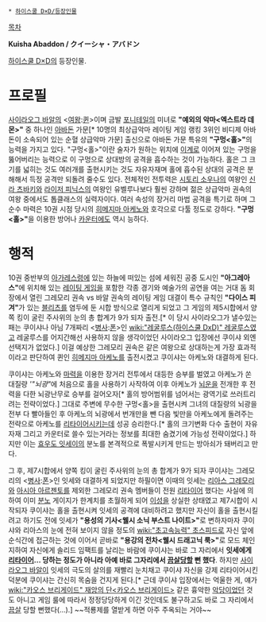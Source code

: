  * [[하이스쿨 D×D/등장인물]]

[[목차]]

'''Kuisha Abaddon / クイーシャ・アバドン'''

[[하이스쿨 D×D]]의 등장인물.

= 프로필 =
[[사이라오그 바알]]의 <[[여왕]]:[[퀸]]>이며 금발 [[포니테일]]의 미녀로 '''"예외의 악마<엑스트라 데몬>"''' 중 하나인 [[아바돈]] 가문[* 10명의 최상급악마 레이팅 게임 랭킹 3위인 비디제 아바돈이 소속되어 있는 순혈 상급악마 가문] 출신으로 아바돈 가문 특유의 '''"구멍<홀>"'''의 능력을 가지고 있다. "구멍<홀>"이란 술자가 원하는 위치에 [[이계]]로 이어져 있는 구멍을 뚫어버리는 능력으로 이 구멍으로 상대방의 공격을 흡수하는 것이 가능하다. 홀은 그 크기를 넓히는 것도 여러개를 출현시키는 것도 자유자재며 홀에 흡수된 상대의 공격은 분해해서 득정 공격만 되돌려 줄수도 있다. 전체적인 전투력은 [[시토리 소우나]]의 여왕인 [[신라 츠바키]]와 [[라이저 피닉스]]의 여왕인 유벨루나보다 훨씬 강하며 젊은 상급악마 권속의 여왕 중에서도 톱클래스의 실력자이다. 여러 속성의 장거리 마법 공격을 특기로 하며 그 순수 마력은 10권 시점 당시의 [[히메지마 아케노]]와 호각으로 다툴 정도로 강하다. '''"구멍<홀>"'''을 이용한 방어나 [[카운터]]에도 역시 능하다.

= 행적 =
10권 중반부의 [[아가레스]]령에 있는 하늘에 떠있는 섬에 세워진 공중 도시인 '''"아그레아스"'''에 위치해 있는 [[레이팅 게임]]을 포함한 각종 경기와 예술가의 공연을 여는 거대 돔 회장에서 열린 그레모리 권속 vs 바알 권속의 레이팅 게임 대결이 특수 규칙인 '''"다이스 피겨"'''가 있는 [[블리츠]]를 염두에 둔 시합 방식으로 열리게 되었고 그 게임의 제5시합에서 양쪽 킹이 굴린 주사위의 눈의 총 합계가 9가 되자 출전.[* 이 당시 사이라오그가 낼수있는 패는 쿠이샤나 아님 7개짜리 <[[병사]]:[[폰]]>인 [[wiki:"레굴루스(하이스쿨 DxD)" 레굴루스]]였고 레굴루스를 어지간해선 사용하지 않을 생각이었던 사이라오그 입장에선 쿠이샤 외엔 선택지가 없었다.] 이걸 예상한 그레모리 권속은 같은 여왕으로 상대하는게 가장 효과적이라고 판단하여 퀸인 [[히메지마 아케노]]를 출전시켰고 쿠이샤는 아케노와 대결하게 된다.

쿠이샤는 아케노와 [[마력]]을 이용한 장거리 전투에서 대등한 승부를 벌였고 아케노가 쏜 대질량 '''"뇌광"''에 처음으로 홀을 사용하기 사작하여 이후 아케노가 [[뇌운]]을 전개한 후 전력을 다한 뇌광난무로 승부를 걸어오자[* 홀의 방어범위를 넘어서는 광역기로 쓰러트리려는 전략이었다.] 그대로 주변에 무수한 구멍<홀>을 출현시켜 그녀의 대질량의 뇌광을 전부 다 빨아들인 후 아케노의 뇌광에서 번개만을 뺀 다음 빛만을 아케노에게 돌려주는 전략으로 아케노를 [[리타이어]]시키는데 성공 승리한다.[* 홀의 크기변화 다수 출현이 자유자재 그리고 카운터로 쓸수 있는거라는 정보를 최대한 숨겼기에 가능성 전략이었다.] 하지만 이는 [[효우도 잇세이]]의 분노를 본격적으로 폭발시키게 만드는 방아쇠가 돼버리고 만다.

그 후, 제7시합에서 양쪽 킹이 굴린 주사위의 눈의 총 합계가 9가 되자 쿠이샤는 그레모리의 <[[병사]]:[[폰]]>인 잇세와 대결하게 되었지만 하필이면 이때의 잇세는 [[리아스 그레모리]]와 [[아시아 아르젠토(하이스쿨 D×D)|아시아 아르젠토]]를 제외한 그레모리 권속 멤버들이 전원 [[리타이어]] 했다는 사실에 의하여 이미 [[분노]] 게이지가 한계치를 초월하게 되어 [[이성]]을 상실한 상태였고 제7시합이 시작되자 쿠이샤는 홀을 출현시켜 잇세의 공격에 대비하려고 했지만 자신이 홀을 출현시킬려고 하기도 전에 잇세가 '''"용성의 기사<웰시 소닉 부스트 나이트>"'''로 변하자마자 쿠이샤와 리아스의 눈에 전혀 보이지 않을 정도의 [[wiki:"초고속능력" 초스피드]]로 자신 앞에 순식간에 접근하는 것에 이어서 곧바로 '''"용강의 전차<웰시 드래고닉 룩>"'''로 모드 체인지하여 자신에게 솔리드 임팩트를 날리는 바람에 쿠이샤는 바로 그 자리에서 '''잇세에게 [[리타이어]]... 당하는 정도가 아니라 아예 바로 그자리에서 [[끔살]]당할 뻔 했다'''. 하지만 [[사이라오그 바알]]이 잇세의 극도의 살의를 재빨리 눈치채고 쿠이샤 자신을 강제 리타이어시킨 덕분에 쿠이샤는 간신히 목숨을 건지게 된다.[* 근데 쿠이샤 입장에서는 억울한 게, 얘가 [[wiki:"카오스 브리게이드" 재앙의 단<카오스 브리게이드>]] 같은 흉악한 [[악당]]이었던 것도 아니고 게임 룰에 따라서 정정당당하게 이긴 것인데도 불구하고도 바로 그 자리에서 [[끔살]] 당할 뻔했다(…).] ~~적룡제를 열받게 하면 아주 주옥되는 거야~~
